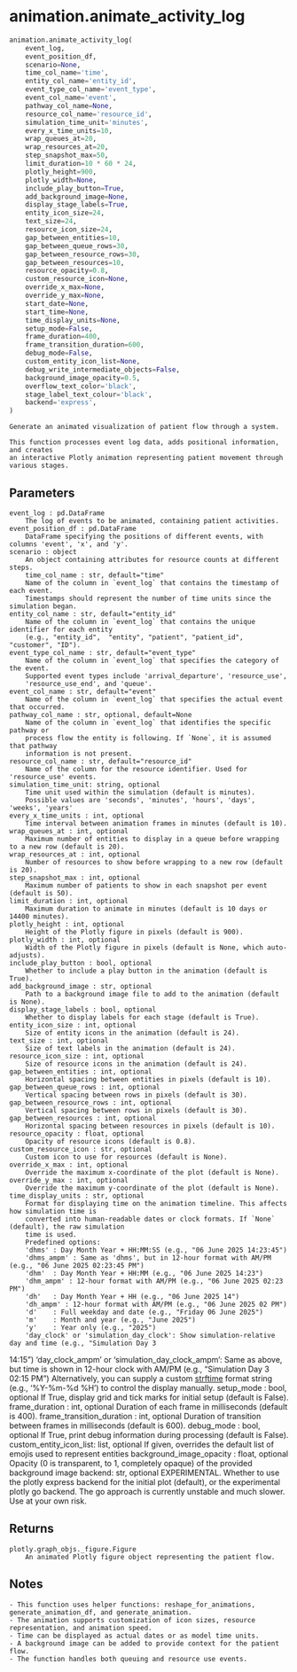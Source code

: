 # animation.animate_activity_log { #vidigi.animation.animate_activity_log }

```python
animation.animate_activity_log(
    event_log,
    event_position_df,
    scenario=None,
    time_col_name='time',
    entity_col_name='entity_id',
    event_type_col_name='event_type',
    event_col_name='event',
    pathway_col_name=None,
    resource_col_name='resource_id',
    simulation_time_unit='minutes',
    every_x_time_units=10,
    wrap_queues_at=20,
    wrap_resources_at=20,
    step_snapshot_max=50,
    limit_duration=10 * 60 * 24,
    plotly_height=900,
    plotly_width=None,
    include_play_button=True,
    add_background_image=None,
    display_stage_labels=True,
    entity_icon_size=24,
    text_size=24,
    resource_icon_size=24,
    gap_between_entities=10,
    gap_between_queue_rows=30,
    gap_between_resource_rows=30,
    gap_between_resources=10,
    resource_opacity=0.8,
    custom_resource_icon=None,
    override_x_max=None,
    override_y_max=None,
    start_date=None,
    start_time=None,
    time_display_units=None,
    setup_mode=False,
    frame_duration=400,
    frame_transition_duration=600,
    debug_mode=False,
    custom_entity_icon_list=None,
    debug_write_intermediate_objects=False,
    background_image_opacity=0.5,
    overflow_text_color='black',
    stage_label_text_colour='black',
    backend='express',
)
```

    Generate an animated visualization of patient flow through a system.

    This function processes event log data, adds positional information, and creates
    an interactive Plotly animation representing patient movement through various stages.

##     Parameters {.doc-section .doc-section-----parameters}

    event_log : pd.DataFrame
        The log of events to be animated, containing patient activities.
    event_position_df : pd.DataFrame
        DataFrame specifying the positions of different events, with columns 'event', 'x', and 'y'.
    scenario : object
        An object containing attributes for resource counts at different steps.
        time_col_name : str, default="time"
        Name of the column in `event_log` that contains the timestamp of each event.
        Timestamps should represent the number of time units since the simulation began.
    entity_col_name : str, default="entity_id"
        Name of the column in `event_log` that contains the unique identifier for each entity
        (e.g., "entity_id",  "entity", "patient", "patient_id", "customer", "ID").
    event_type_col_name : str, default="event_type"
        Name of the column in `event_log` that specifies the category of the event.
        Supported event types include 'arrival_departure', 'resource_use',
        'resource_use_end', and 'queue'.
    event_col_name : str, default="event"
        Name of the column in `event_log` that specifies the actual event that occurred.
    pathway_col_name : str, optional, default=None
        Name of the column in `event_log` that identifies the specific pathway or
        process flow the entity is following. If `None`, it is assumed that pathway
        information is not present.
    resource_col_name : str, default="resource_id"
        Name of the column for the resource identifier. Used for 'resource_use' events.
    simulation_time_unit: string, optional
        Time unit used within the simulation (default is minutes).
        Possible values are 'seconds', 'minutes', 'hours', 'days', 'weeks', 'years'
    every_x_time_units : int, optional
        Time interval between animation frames in minutes (default is 10).
    wrap_queues_at : int, optional
        Maximum number of entities to display in a queue before wrapping to a new row (default is 20).
    wrap_resources_at : int, optional
        Number of resources to show before wrapping to a new row (default is 20).
    step_snapshot_max : int, optional
        Maximum number of patients to show in each snapshot per event (default is 50).
    limit_duration : int, optional
        Maximum duration to animate in minutes (default is 10 days or 14400 minutes).
    plotly_height : int, optional
        Height of the Plotly figure in pixels (default is 900).
    plotly_width : int, optional
        Width of the Plotly figure in pixels (default is None, which auto-adjusts).
    include_play_button : bool, optional
        Whether to include a play button in the animation (default is True).
    add_background_image : str, optional
        Path to a background image file to add to the animation (default is None).
    display_stage_labels : bool, optional
        Whether to display labels for each stage (default is True).
    entity_icon_size : int, optional
        Size of entity icons in the animation (default is 24).
    text_size : int, optional
        Size of text labels in the animation (default is 24).
    resource_icon_size : int, optional
        Size of resource icons in the animation (default is 24).
    gap_between_entities : int, optional
        Horizontal spacing between entities in pixels (default is 10).
    gap_between_queue_rows : int, optional
        Vertical spacing between rows in pixels (default is 30).
    gap_between_resource_rows : int, optional
        Vertical spacing between rows in pixels (default is 30).
    gap_between_resources : int, optional
        Horizontal spacing between resources in pixels (default is 10).
    resource_opacity : float, optional
        Opacity of resource icons (default is 0.8).
    custom_resource_icon : str, optional
        Custom icon to use for resources (default is None).
    override_x_max : int, optional
        Override the maximum x-coordinate of the plot (default is None).
    override_y_max : int, optional
        Override the maximum y-coordinate of the plot (default is None).
    time_display_units : str, optional
        Format for displaying time on the animation timeline. This affects how simulation time is
        converted into human-readable dates or clock formats. If `None` (default), the raw simulation
        time is used.
        Predefined options:
        'dhms' : Day Month Year + HH:MM:SS (e.g., "06 June 2025 14:23:45")
        'dhms_ampm' : Same as 'dhms', but in 12-hour format with AM/PM (e.g., "06 June 2025 02:23:45 PM")
        'dhm'  : Day Month Year + HH:MM (e.g., "06 June 2025 14:23")
        'dhm_ampm' : 12-hour format with AM/PM (e.g., "06 June 2025 02:23 PM")
        'dh'   : Day Month Year + HH (e.g., "06 June 2025 14")
        'dh_ampm' : 12-hour format with AM/PM (e.g., "06 June 2025 02 PM")
        'd'    : Full weekday and date (e.g., "Friday 06 June 2025")
        'm'    : Month and year (e.g., "June 2025")
        'y'    : Year only (e.g., "2025")
        'day_clock' or 'simulation_day_clock': Show simulation-relative day and time (e.g., "Simulation Day 3
14:15")
        'day_clock_ampm' or 'simulation_day_clock_ampm': Same as above, but time is shown in 12-hour clock with AM/PM (e.g., "Simulation Day 3
02:15 PM")
        Alternatively, you can supply a custom [strftime](https://strftime.org/) format string
        (e.g., '%Y-%m-%d %H') to control the display manually.
    setup_mode : bool, optional
        If True, display grid and tick marks for initial setup (default is False).
    frame_duration : int, optional
        Duration of each frame in milliseconds (default is 400).
    frame_transition_duration : int, optional
        Duration of transition between frames in milliseconds (default is 600).
    debug_mode : bool, optional
        If True, print debug information during processing (default is False).
    custom_entity_icon_list: list, optional
        If given, overrides the default list of emojis used to represent entities
    background_image_opacity : float, optional
        Opacity (0 is transparent, to 1, completely opaque) of the provided background image
    backend: str, optional
        EXPERIMENTAL. Whether to use the plotly express backend for the initial plot (default),
        or the experimental plotly go backend. The go approach is currently unstable and much slower.
        Use at your own risk.

##     Returns {.doc-section .doc-section-----returns}

    plotly.graph_objs._figure.Figure
        An animated Plotly figure object representing the patient flow.

##     Notes {.doc-section .doc-section-----notes}

    - This function uses helper functions: reshape_for_animations, generate_animation_df, and generate_animation.
    - The animation supports customization of icon sizes, resource representation, and animation speed.
    - Time can be displayed as actual dates or as model time units.
    - A background image can be added to provide context for the patient flow.
    - The function handles both queuing and resource use events.